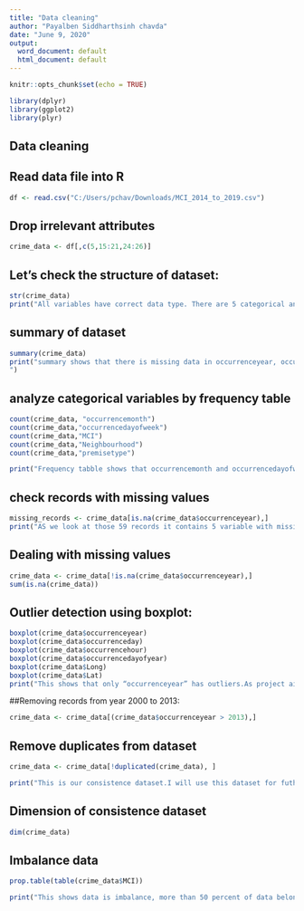 ---
title: "Data cleaning"
author: "Payalben Siddharthsinh chavda"
date: "June 9, 2020"
output:
  word_document: default
  html_document: default
---

```{r setup, include=FALSE}
knitr::opts_chunk$set(echo = TRUE)
```


```{r}
library(dplyr)
library(ggplot2)
library(plyr)
```

## Data cleaning 

## Read data file into R
```{r}
df <- read.csv("C:/Users/pchav/Downloads/MCI_2014_to_2019.csv")
```
## Drop irrelevant attributes
```{r}
crime_data <- df[,c(5,15:21,24:26)]
```
## Let’s check the structure of dataset:

```{r}
str(crime_data)
print("All variables have correct data type. There are 5 categorical and 6 numerical attributes.")
```


## summary of dataset 
```{r}
summary(crime_data)
print("summary shows that there is missing data in occurrenceyear, occurrencedayofyear, occurrenceday has missing values.
")
```

## analyze categorical variables by frequency table
```{r}
count(crime_data, "occurrencemonth")
count(crime_data,"occurrencedayofweek")
count(crime_data,"MCI")
count(crime_data,"Neighbourhood")
count(crime_data,"premisetype")

print("Frequency tabble shows that occurrencemonth and occurrencedayofweek has missing values.")
```
 
 
## check records with missing values
```{r}
missing_records <- crime_data[is.na(crime_data$occurrenceyear),]
print("AS we look at those 59 records it contains 5 variable with missing values. So it’s better to remove those records as they won’t provide any useful information.")
```


## Dealing with missing values
```{r}
crime_data <- crime_data[!is.na(crime_data$occurrenceyear),]
sum(is.na(crime_data))
```

## Outlier detection using boxplot:

```{r}
boxplot(crime_data$occurrenceyear)
boxplot(crime_data$occurrenceday)
boxplot(crime_data$occurrencehour)
boxplot(crime_data$occurrencedayofyear)
boxplot(crime_data$Long)
boxplot(crime_data$Lat)
print("This shows that only “occurrenceyear” has outliers.As project aim to analyse 2014-2019 data, we will remove records with of 2000 to 2013.")
```


##Removing records from year 2000 to 2013:

```{r}
crime_data <- crime_data[(crime_data$occurrenceyear > 2013),]
```

## Remove duplicates from dataset
```{r}
crime_data <- crime_data[!duplicated(crime_data), ]

print("This is our consistence dataset.I will use this dataset for futher analysis.")
```



## Dimension of consistence dataset
```{r}
dim(crime_data)
```

## Imbalance data
```{r}
prop.table(table(crime_data$MCI))

print("This shows data is imbalance, more than 50 percent of data belongs to Assault class.")
```

